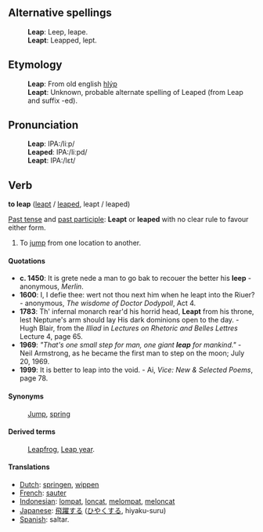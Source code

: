 ==Alternative spellings==
:'''Leap''': Leep, leape.
:'''Leapt''': Leapped, lept. 
==Etymology==
:'''Leap''': From old english [[hlýp]]
:'''Leapt''': Unknown, probable alternate spelling of Leaped (from Leap and suffix -ed). 

==Pronunciation==
:'''Leap''': IPA:/li&#720;p/
:'''Leaped''': IPA:/li&#720;pd/
:'''Leapt''': IPA:/l&#603;t/ 

==Verb==

'''to leap''' ([[leapt]] / [[leaped]], leapt / leaped)

[[Past tense]] and [[past participle]]: '''Leapt''' or '''leaped''' with no clear rule to favour either form.

#To [[jump]] from one location to another.

====Quotations====
* '''c. 1450''': It is grete nede a man to go bak to recouer the better his '''leep''' - anonymous, ''Merlin''.
* '''1600''': I, I defie thee: wert not thou next him when he leapt into the Riuer? - anonymous, ''The wisdome of Doctor Dodypoll'', Act 4.
* '''1783''': Th' infernal monarch rear'd his horrid head, '''Leapt''' from his throne, lest Neptune's arm should lay His dark dominions open to the day. - Hugh Blair, from the ''Illiad'' in ''Lectures on Rhetoric and Belles Lettres'' Lecture 4, page 65.
* '''1969''': ''"That's one small step for man, one giant '''leap''' for mankind."'' - Neil Armstrong, as he became the first man to step on the moon; July 20, 1969.
* '''1999''': It is better to leap into the void.  - Ai, ''Vice: New & Selected Poems'', page 78. 
====Synonyms====
: [[Jump]], [[spring]]
====Derived terms====
: [[Leapfrog]], [[Leap year]].
====Translations====
*[[Dutch]]: [[springen]], [[wippen]]
*[[French]]: [[sauter]]
*[[Indonesian]]: [[lompat]], [[loncat]], [[lompat|melompat]], [[loncat|meloncat]]
*[[Japanese]]: [[飛躍]]する ([[ひやく]]する, hiyaku-suru)
*[[Spanish]]: saltar.